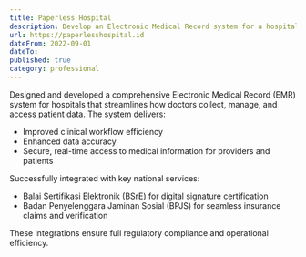 ```yaml
---
title: Paperless Hospital
description: Develop an Electronic Medical Record system for a hospital.
url: https://paperlesshospital.id
dateFrom: 2022-09-01
dateTo: 
published: true
category: professional
---
```


Designed and developed a comprehensive Electronic Medical Record (EMR) system for hospitals that streamlines how doctors collect, manage, and access patient data. The system delivers:

- Improved clinical workflow efficiency
- Enhanced data accuracy 
- Secure, real-time access to medical information for providers and patients

Successfully integrated with key national services:
- Balai Sertifikasi Elektronik (BSrE) for digital signature certification
- Badan Penyelenggara Jaminan Sosial (BPJS) for seamless insurance claims and verification

These integrations ensure full regulatory compliance and operational efficiency.
